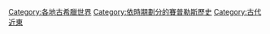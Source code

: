 [[Category:各地古希臘世界|Category:各地古希臘世界]]
[[Category:依時期劃分的賽普勒斯歷史|Category:依時期劃分的賽普勒斯歷史]]
[[Category:古代近東|Category:古代近東]]
